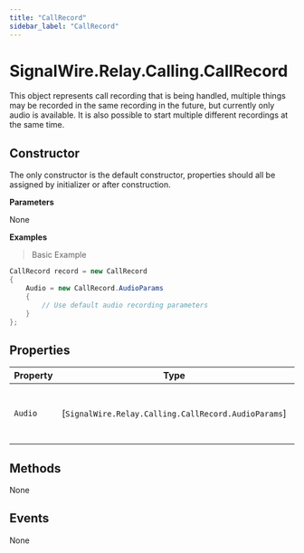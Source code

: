 ```yaml
---
title: "CallRecord"
sidebar_label: "CallRecord"
---
```


# SignalWire.Relay.Calling.CallRecord

This object represents call recording that is being handled, multiple things may be recorded in the same recording in the future, but currently only audio is available.
It is also possible to start multiple different recordings at the same time.

## Constructor

The only constructor is the default constructor, properties should all be assigned by initializer or after construction.

**Parameters**

None

**Examples**

> Basic Example

```csharp
CallRecord record = new CallRecord
{
    Audio = new CallRecord.AudioParams
    {
        // Use default audio recording parameters
    }
};
```

## Properties

| Property | Type | Description |
| -------- | ---- | ----------- |
| `Audio` | [`SignalWire.Relay.Calling.CallRecord.AudioParams`] | This object contains configuration for recording audio. |

## Methods

None

## Events

None